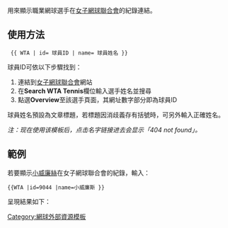 {{Documentation subpage}}
<!-- PLEASE ADD CATEGORIES AND INTERWIKIS AT THE BOTTOM OF THIS PAGE -->
'''{{tl|WTA}}'''用來顯示職業網球選手在[[女子網球聯合會]]的紀錄連結。

== 使用方法 ==
<pre> {{ WTA | id= 球員ID | name= 球員姓名 }} </pre>

球員ID可依以下步驟找到：
# 連結到[http://www.wtatennis.com 女子網球聯合會]網站
# 在'''Search WTA Tennis'''欄位輸入選手姓名並搜尋
# 點選'''Overview'''至該選手頁面，其網址數字部分即為球員ID
球員姓名預設為文章標題，若標題因消歧義存有括號時，可另外輸入正確姓名。

''注：现在使用该模板后，点击名字链接进去会显示「404 not found」。''

== 範例 ==
若要顯示[[小威廉絲]]在女子網球聯合會的紀錄，輸入：
<pre>{{WTA |id=9044 |name=小威廉斯 }}</pre>
呈現結果如下：

{{WTA |id=9044 |name=小威廉斯 }}

<includeonly>
[[Category:網球外部資源模板]]
</includeonly>